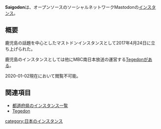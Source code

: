 {{Infobox instance
| Name          = Saigodon
| Image         = [[ファイル:Saigodon.png|300px]]
| Domain        = https://saigodon.jp/
| Admin         = [https://saigodon.jp/@saigodon @saigodon@saigodon.jp]<br />[https://saigodon.jp/@omi @omi@saigodon.jp]
| Country       = 日本
| Start         = 2017年4月24日
| Kifu          = なし
| Alias         = なし
}}
'''Saigodon'''は、オープンソースのソーシャルネットワークMastodonの[[インスタンス]]。

==概要==
鹿児島の話題を中心としたマストドンインスタンスとして2017年4月24日に立ち上げられた。

鹿児島のインスタンスとしては他にMBC南日本放送の運営する[[Tegedon]]がある。

2020-01-02現在において閲覧不可能。

==関連項目==

*[[都道府県のインスタンス一覧]]
*[[Tegedon]]

{{DEFAULTSORT:かごしま}}
[[category:日本のインスタンス]]